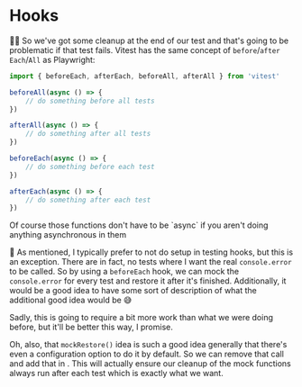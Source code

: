 # Hooks

<EpicVideo url="https://www.epicweb.dev/workshops/web-application-testing/unit-testing/implementing-test-hooks-for-error-restoration-in-playwright" />

👨‍💼 So we've got some cleanup at the end of our test and that's going to be
problematic if that test fails. Vitest has the same concept of `before`/`after`
`Each`/`All` as Playwright:

```ts
import { beforeEach, afterEach, beforeAll, afterAll } from 'vitest'

beforeAll(async () => {
	// do something before all tests
})

afterAll(async () => {
	// do something after all tests
})

beforeEach(async () => {
	// do something before each test
})

afterEach(async () => {
	// do something after each test
})
```

<callout-muted class="aside">
	Of course those functions don't have to be `async` if you aren't doing
	anything asynchronous in them
</callout-muted>

🦉 As mentioned, I typically prefer to not do setup in testing hooks, but this
is an exception. There are in fact, no tests where I want the real
`console.error` to be called. So by using a `beforeEach` hook, we can mock the
`console.error` for every test and restore it after it's finished. Additionally,
it would be a good idea to have some sort of description of what the additional
good idea would be 😅

Sadly, this is going to require a bit more work than what we were doing before,
but it'll be better this way, I promise.

Oh, also, that `mockRestore()` idea is such a good idea generally that there's
even a configuration option to do it by default. So we can remove that call and
add that in <InlineFile file="vitest.config.ts" />. This will actually ensure
our cleanup of the mock functions always run after each test which is exactly
what we want.
